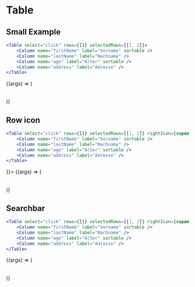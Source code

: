

<Meta title="Components/Table" component={Table} />

# Table

## Small Example

```jsx
<Table select="click" rows={[]} selectedRows={[1, 2]}>
	<Column name="firstName" label="Vorname" sortable />
	<Column name="lastName" label="Nachname" />
	<Column name="age" label="Alter" sortable />
	<Column name="address" label="Adresse" />
</Table>
```

<Canvas>
	<Story
		name="Small Example"
		args={{
			select: "click",
			rows,
			selectedRows: [1, 2]
		}}>
		{(args) => (
			<Table {...args}>
				<Column name="firstName" label="Vorname" sortable />
				<Column name="lastName" label="Nachname" />
				<Column name="age" label="Alter" sortable />
				<Column name="address" label="Adresse" />
			</Table>
		)}
	</Story>
</Canvas>

## Row icon

```jsx
<Table select="click" rows={[]} selectedRows={[1, 2]} rightIcon={<span className="right-chevron"></span>}>
	<Column name="firstName" label="Vorname" sortable />
	<Column name="lastName" label="Nachname" />
	<Column name="age" label="Alter" sortable />
	<Column name="address" label="Adresse" />
</Table>
```

<Canvas>
	<Story
		name="Row Icon"
		args={{
			select: "click",
			rows,
			selectedRows: [1, 2],
			rightIcon: <span className="right-chevron"></span>
		}}>
		{(args) => (
			<Table {...args}>
				<Column name="firstName" label="Vorname" sortable />
				<Column name="lastName" label="Nachname" />
				<Column name="age" label="Alter" sortable />
				<Column name="address" label="Adresse" />
			</Table>
		)}
	</Story>
</Canvas>

## Searchbar

```jsx
<Table select="click" rows={[]} selectedRows={[1, 2]} rightIcon={<span className="right-chevron"></span>}>
	<Column name="firstName" label="Vorname" sortable />
	<Column name="lastName" label="Nachname" />
	<Column name="age" label="Alter" sortable />
	<Column name="address" label="Adresse" />
</Table>
```

<Canvas>
	<Story
		name="Search"
		args={{
			select: "click",
			rows,
			searchString: "Hello",
			selectedRows: [1, 2]
		}}>
		{(args) => (
			<Table {...args}>
				<Column name="firstName" label="Vorname" sortable />
				<Column name="lastName" label="Nachname" />
				<Column name="age" label="Alter" sortable />
				<Column name="address" label="Adresse" />
			</Table>
		)}
	</Story>
</Canvas>
